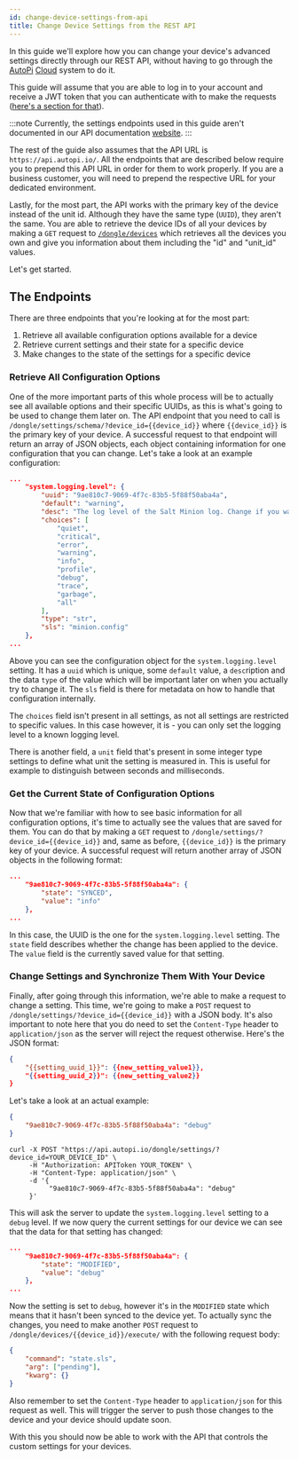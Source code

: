 ```yaml
---
id: change-device-settings-from-api
title: Change Device Settings from the REST API
---
```


In this guide we'll explore how you can change your device's advanced settings directly through our
REST API, without having to go through the [AutoPi](https://www.autopi.io) [Cloud](https://www.autopi.io/software-platform/cloud-management) system to do it.

This guide will assume that you are able to log in to your account and receive a JWT token that you
can authenticate with to make the requests ([here's a section for that](/getting_started/api/index.md)).

:::note
Currently, the settings endpoints used in this guide aren't documented in our API documentation
[website](https://api.autopi.io).
:::

The rest of the guide also assumes that the API URL is `https://api.autopi.io/`. All the endpoints
that are described below require you to prepend this API URL in order for them to work properly. If
you are a business customer, you will need to prepend the respective URL for your dedicated
environment.

Lastly, for the most part, the API works with the primary key of the device instead of the unit id.
Although they have the same type (`UUID`), they aren't the same. You are able to retrieve the
device IDs of all your devices by making a `GET` request to [`/dongle/devices`](https://api.autopi.io/#/dongle/dongle_devices_list)
which retrieves all the devices you own and give you information about them including the "id" and
"unit_id" values. 

Let's get started.

## The Endpoints

There are three endpoints that you're looking at for the most part:
1. Retrieve all available configuration options available for a device
2. Retrieve current settings and their state for a specific device
3. Make changes to the state of the settings for a specific device

### Retrieve All Configuration Options

One of the more important parts of this whole process will be to actually see all available options
and their specific UUIDs, as this is what's going to be used to change them later on. The API
endpoint that you need to call is `/dongle/settings/schema/?device_id={{device_id}}` where
`{{device_id}}` is the primary key of your device. A successful request to that endpoint will
return an array of JSON objects, each object containing information for one configuration that you
can change. Let's take a look at an example configuration:

```json
...
    "system.logging.level": {
        "uuid": "9ae810c7-9069-4f7c-83b5-5f88f50aba4a",
        "default": "warning",
        "desc": "The log level of the Salt Minion log. Change if you want more detailed logging.",
        "choices": [
            "quiet",
            "critical",
            "error",
            "warning",
            "info",
            "profile",
            "debug",
            "trace",
            "garbage",
            "all"
        ],
        "type": "str",
        "sls": "minion.config"
    },
...
```

Above you can see the configuration object for the `system.logging.level` setting. It has a `uuid`
which is unique, some `default` value, a `desc`ription and the data `type` of the value which will
be important later on when you actually try to change it. The `sls` field is there for metadata on
how to handle that configuration internally.

The `choices` field isn't present in all settings, as not all settings are restricted to specific
values. In this case however, it is - you can only set the logging level to a known logging level.

There is another field, a `unit` field that's present in some integer type settings to define what
unit the setting is measured in. This is useful for example to distinguish between seconds and
milliseconds.

### Get the Current State of Configuration Options

Now that we're familiar with how to see basic information for all configuration options, it's time
to actually see the values that are saved for them. You can do that by making a `GET` request to
`/dongle/settings/?device_id={{device_id}}` and, same as before, `{{device_id}}` is the primary key
of your device. A successful request will return another array of JSON objects in the following
format:

```json
...
    "9ae810c7-9069-4f7c-83b5-5f88f50aba4a": {
        "state": "SYNCED",
        "value": "info"
    },
...
```

In this case, the UUID is the one for the `system.logging.level` setting. The `state` field
describes whether the change has been applied to the device. The `value` field is the currently
saved value for that setting.

### Change Settings and Synchronize Them With Your Device

Finally, after going through this information, we're able to make a request to change a setting.
This time, we're going to make a `POST` request to `/dongle/settings/?device_id={{device_id}}` with
a JSON body. It's also important to note here that you do need to set the `Content-Type` header to
`application/json` as the server will reject the request otherwise. Here's the JSON format:

```json
{
    "{{setting_uuid_1}}": {{new_setting_value1}},
    "{{setting_uuid_2}}": {{new_setting_value2}}
}
```

Let's take a look at an actual example:

```json
{
    "9ae810c7-9069-4f7c-83b5-5f88f50aba4a": "debug"
}
```
```curl
curl -X POST "https://api.autopi.io/dongle/settings/?device_id=YOUR_DEVICE_ID" \
     -H "Authorization: APIToken YOUR_TOKEN" \
     -H "Content-Type: application/json" \
     -d '{
          "9ae810c7-9069-4f7c-83b5-5f88f50aba4a": "debug"
     }'
```

This will ask the server to update the `system.logging.level` setting to a `debug` level. If we now
query the current settings for our device we can see that the data for that setting has changed:

```json
...
    "9ae810c7-9069-4f7c-83b5-5f88f50aba4a": {
        "state": "MODIFIED",
        "value": "debug"
    },
...
```

Now the setting is set to `debug`, however it's in the `MODIFIED` state which means that it hasn't
been synced to the device yet. To actually sync the changes, you need to make another `POST` request
to `/dongle/devices/{{device_id}}/execute/` with the following request body:

```json
{
    "command": "state.sls",
    "arg": ["pending"],
    "kwarg": {}
}
```

Also remember to set the `Content-Type` header to `application/json` for this request as well. This
will trigger the server to push those changes to the device and your device should update soon.

With this you should now be able to work with the API that controls the custom settings for your
devices.
